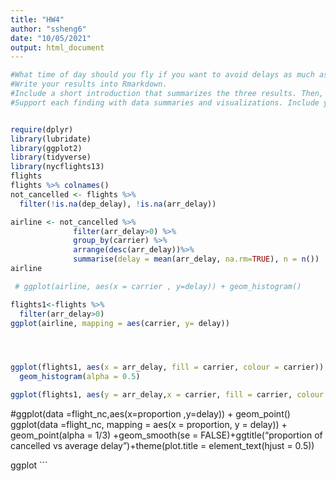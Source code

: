 ```yaml
---
title: "HW4"
author: "ssheng6"
date: "10/05/2021"
output: html_document
---
```


```r

#What time of day should you fly if you want to avoid delays as much as possible? Does this choice depend on anything? #Season? Weather? Airport? Airline? Find three patterns (“null results” are ok!).
#Write your results into Rmarkdown.
#Include a short introduction that summarizes the three results. Then, have a section for each finding.
#Support each finding with data summaries and visualizations. Include your code when necessary.


require(dplyr)
library(lubridate) 
library(ggplot2)
library(tidyverse)
library(nycflights13)
flights
flights %>% colnames()
not_cancelled <- flights %>% 
  filter(!is.na(dep_delay), !is.na(arr_delay))

airline <- not_cancelled %>% 
              filter(arr_delay>0) %>%
              group_by(carrier) %>% 
              arrange(desc(arr_delay))%>%
              summarise(delay = mean(arr_delay, na.rm=TRUE), n = n())
airline

 # ggplot(airline, aes(x = carrier , y=delay)) + geom_histogram()

flights1<-flights %>%
  filter(arr_delay>0)
ggplot(airline, mapping = aes(carrier, y= delay))




ggplot(flights1, aes(x = arr_delay, fill = carrier, colour = carrier)) + 
  geom_histogram(alpha = 0.5)

ggplot(flights1, aes(y = arr_delay,x = carrier, fill = carrier, colour = carrier)) + geom_boxplot()+ggtitle("Average Delay by Airline")

```

#ggplot(data =flight_nc,aes(x=proportion ,y=delay)) + geom_point()
ggplot(data =flight_nc, mapping = aes(x = proportion, y = delay)) + geom_point(alpha = 1/3) +geom_smooth(se = FALSE)+ggtitle("proportion of cancelled vs average delay")+theme(plot.title = element_text(hjust = 0.5))

ggplot
```

